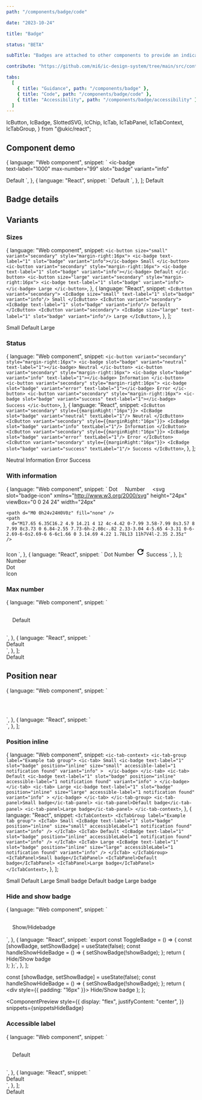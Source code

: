 ```yaml
---
path: "/components/badge/code"

date: "2023-10-24"

title: "Badge"

status: "BETA"

subTitle: "Badges are attached to other components to provide an indication that something new is available, or that something has changed."

contribute: "https://github.com/mi6/ic-design-system/tree/main/src/content/structured/components/badge"

tabs:
  [
    { title: "Guidance", path: "/components/badge" },
    { title: "Code", path: "/components/badge/code" },
    { title: "Accessibility", path: "/components/badge/accessibility" },
  ]
---
```


  IcButton,
  IcBadge,
  SlottedSVG,
  IcChip,
  IcTab,
  IcTabPanel,
  IcTabContext,
  IcTabGroup,
} from "@ukic/react";

## Component demo

  {
    language: "Web component",
    snippet: `<ic-button variant="secondary" style="margin-right:16px">
  <ic-badge       
    text-label="1000"
    max-number="99"
    slot="badge"
    variant="info"
  >
  </ic-badge>
  Default
</ic-button>`,
  },
  {
    language: "React",
    snippet: `<IcButton variant="secondary" style={{marginRight:"16px"}}>
  <IcBadge
    text-label="1000"
    max-number="99"
    slot="badge"
    variant="info"
  />
  Default
</IcButton>`,
  },
];

<ComponentPreview snippets={snippetsDefault}>
  <IcButton variant="secondary" style={{ marginRight: "16px" }}>
    <IcBadge text-label="1000" max-number="99" slot="badge" variant="info" />
    Default
  </IcButton>
</ComponentPreview>

## Badge details

<ComponentDetails component="ic-badge" />

## Variants

### Sizes

  {
    language: "Web component",
    snippet: `<ic-button size="small" variant="secondary" style="margin-right:16px">
  <ic-badge text-label="1" slot="badge" variant="info"></ic-badge>
  Small
</ic-button>
<ic-button variant="secondary" style="margin-right:16px">
  <ic-badge text-label="1" slot="badge" variant="info"></ic-badge>
  Default
</ic-button>
<ic-button size="large" variant="secondary" style="margin-right:16px">
  <ic-badge text-label="1" slot="badge" variant="info"></ic-badge>
  Large
</ic-button>`,
  },
  {
    language: "React",
    snippet: `<IcButton variant="secondary">
  <IcBadge size="small" text-label="1" slot="badge" variant="info"/>
  Small
</IcButton>
<IcButton variant="secondary">
  <IcBadge text-label="1" slot="badge" variant="info"/>
  Default
</IcButton>
<IcButton variant="secondary">
  <IcBadge size="large" text-label="1" slot="badge" variant="info"/>
  Large
</IcButton>`,
  },
];

<ComponentPreview snippets={snippetsSizes}>
  <IcButton size="small" variant="secondary" style={{ marginRight: "16px" }}>
    <IcBadge text-label="1" slot="badge" variant="info" size="small" />
    Small
  </IcButton>
  <IcButton variant="secondary" style={{ marginRight: "16px" }}>
    <IcBadge text-label="1" slot="badge" variant="info" size="default" />
    Default
  </IcButton>
  <IcButton size="large" variant="secondary">
    <IcBadge text-label="1" slot="badge" variant="info" size="large" />
    Large
  </IcButton>
</ComponentPreview>

### Status

  {
    language: "Web component",
    snippet: `<ic-button variant="secondary" style="margin-right:16px">
  <ic-badge slot="badge" variant="neutral" text-label="1"></ic-badge>
  Neutral
</ic-button>
<ic-button variant="secondary" style="margin-right:16px">
  <ic-badge slot="badge" variant="info" text-label="1"></ic-badge>
  Information
</ic-button>
<ic-button variant="secondary" style="margin-right:16px">
  <ic-badge slot="badge" variant="error" text-label="1"></ic-badge>
  Error
</ic-button>
<ic-button variant="secondary" style="margin-right:16px">
  <ic-badge slot="badge" variant="success" text-label="1"></ic-badge>
  Success
</ic-button>`,
  },
  {
    language: "React",
    snippet: `<IcButton variant="secondary" style={{marginRight:"16px"}}>
  <IcBadge slot="badge" variant="neutral" textLabel="1"/>
  Neutral
</IcButton>
<IcButton variant="secondary" style={{marginRight:"16px"}}>
  <IcBadge slot="badge" variant="info" textLabel="1"/>
  Information
</IcButton>
<IcButton variant="secondary" style={{marginRight:"16px"}}>
  <IcBadge slot="badge" variant="error" textLabel="1"/>
  Error
</IcButton>
<IcButton variant="secondary" style={{marginRight:"16px"}}>
  <IcBadge slot="badge" variant="success" textLabel="1"/>
  Success
</IcButton>`,
  },
];

<ComponentPreview snippets={snippetsStatus}>
  <IcButton variant="secondary" style={{ marginRight: "16px" }}>
    <IcBadge slot="badge" variant="neutral" textLabel="1" />
    Neutral
  </IcButton>
  <IcButton variant="secondary" style={{ marginRight: "16px" }}>
    <IcBadge slot="badge" variant="info" textLabel="1" />
    Information
  </IcButton>
  <IcButton variant="secondary" style={{ marginRight: "16px" }}>
    <IcBadge slot="badge" variant="error" textLabel="1" />
    Error
  </IcButton>
  <IcButton variant="secondary" style={{ marginRight: "16px" }}>
    <IcBadge slot="badge" variant="success" textLabel="1" />
    Success
  </IcButton>
</ComponentPreview>

### With information

  {
    language: "Web component",
    snippet: `<ic-button variant="secondary" style="margin-right:16px">
  <ic-badge slot="badge" variant="info"></ic-badge>
  Dot
</ic-button>
<ic-button variant="secondary" style="margin-right:16px">
  <ic-badge text-label="1" slot="badge" variant="info"></ic-badge>
  Number
</ic-button>
<ic-button variant="secondary" style="margin-right:16px">
<ic-badge type="icon" slot="badge" variant="info"></ic-badge>
  <svg
    slot="badge-icon"
    xmlns="http://www.w3.org/2000/svg"
    height="24px"
    viewBox="0 0 24 24"
    width="24px"
  >
    <path d="M0 0h24v24H0V0z" fill="none" />
    <path
      d="M17.65 6.35C16.2 4.9 14.21 4 12 4c-4.42 0-7.99 3.58-7.99 8s3.57 8 7.99 8c3.73 0 6.84-2.55 7.73-6h-2.08c-.82 2.33-3.04 4-5.65 4-3.31 0-6-2.69-6-6s2.69-6 6-6c1.66 0 3.14.69 4.22 1.78L13 11h7V4l-2.35 2.35z"
    />
  </svg> 
  Icon
</ic-button>`,
  },
  {
    language: "React",
    snippet: `<IcButton variant="secondary" style={{marginRight:"16px"}}>
  <IcBadge slot="badge" variant="info"/>
  Dot
</IcButton>
<IcButton variant="secondary" style={{marginRight:"16px"}}>
  <IcBadge text-label="1" slot="badge" variant="info"/>
  Number
</IcButton>
<IcButton variant="secondary" style={{marginRight:"16px"}}>
  <IcBadge type="icon" slot="badge" variant="info">
    <svg
      slot="badge-icon"
      xmlns="http://www.w3.org/2000/svg"
      height="24px"
      viewBox="0 0 24 24"
      width="24px"
    >
      <path d="M0 0h24v24H0V0z" fill="none" />
      <path
        d="M17.65 6.35C16.2 4.9 14.21 4 12 4c-4.42 0-7.99 3.58-7.99 8s3.57 8 7.99 8c3.73 0 6.84-2.55 7.73-6h-2.08c-.82 2.33-3.04 4-5.65 4-3.31 0-6-2.69-6-6s2.69-6 6-6c1.66 0 3.14.69 4.22 1.78L13 11h7V4l-2.35 2.35z"
      />
    </svg>
  </IcBadge>
  Success
</IcButton>`,
  },
];

<ComponentPreview snippets={snippetsInformation}>
  <div style={{ padding: "16px" }}>
    <IcButton variant="secondary" style={{ marginRight: "16px" }}>
      <IcBadge text-label="1" slot="badge" variant="info" />
      Number
    </IcButton>
  </div>
  <div style={{ padding: "16px" }}>
    <IcButton variant="secondary" style={{ marginRight: "16px" }}>
      <IcBadge type="dot" slot="badge" variant="info" />
      Dot
    </IcButton>
  </div>
  <div style={{ padding: "16px" }}>
    <IcButton variant="secondary" style={{ marginRight: "16px" }}>
      <IcBadge type="icon" slot="badge" variant="info">
        <SlottedSVG
          width="24px"
          height="24px"
          slot="badge-icon"
          viewBox="0 0 24 24"
        >
          <path d="M0 0h24v24H0V0z" fill="none" />
          <path d="M17.65 6.35C16.2 4.9 14.21 4 12 4c-4.42 0-7.99 3.58-7.99 8s3.57 8 7.99 8c3.73 0 6.84-2.55 7.73-6h-2.08c-.82 2.33-3.04 4-5.65 4-3.31 0-6-2.69-6-6s2.69-6 6-6c1.66 0 3.14.69 4.22 1.78L13 11h7V4l-2.35 2.35z" />
        </SlottedSVG>
      </IcBadge>
      Icon
    </IcButton>
  </div>
</ComponentPreview>

### Max number

  {
    language: "Web component",
    snippet: `<div style="padding:16px;">
  <ic-button variant="secondary" style="margin-right:16px">
    <ic-badge 
      text-label="1000" 
      max-number="99" 
      slot="badge" 
      variant="info"
    >
    </ic-badge>
    Default
  </ic-button>
</div>`,
  },
  {
    language: "React",
    snippet: `<div style={{padding:"16px"}}>
  <IcButton variant="secondary" style={{marginRight:"16px"}}>
    <IcBadge
      text-label="1000"
      max-number="99"
      slot="badge"
      variant="info"
    />
    Default
  </IcButton>
</div>`,
  },
];

<ComponentPreview snippets={snippetsMaxNumber}>
  <div style={{ padding: "16px" }}>
    <IcButton variant="secondary" style={{ marginRight: "16px" }}>
      <IcBadge text-label="1000" max-number="99" slot="badge" variant="info" />
      Default
    </IcButton>
  </div>
</ComponentPreview>

## Position near

  {
    language: "Web component",
    snippet: `<div style="padding:16px;">
  <ic-chip size="small" label="Small" style="margin-right:16px;">
    <ic-badge
      text-label="1"
      slot="badge"
      position="near"
      size="small"
      variant="info"
    >
    </ic-badge>
  </ic-chip>
  <ic-chip label="Default" style="margin-right:16px;">
    <ic-badge 
      text-label="1" 
      slot="badge" 
      position="near" 
      variant="info"
    >
    </ic-badge>
  </ic-chip>
  <ic-chip size="large" label="Large">
    <ic-badge
      text-label="1"
      slot="badge"
      position="near"
      size="large"
      variant="info"
    >
    </ic-badge>
  </ic-chip>
</div>`,
  },
  {
    language: "React",
    snippet: `<div style={{padding:"16px"}}>
  <IcChip size="small" label="Small" style={{marginRight:"16px"}}>
    <IcBadge
      text-label="1"
      slot="badge"
      position="near"
      size="small"
      variant="info"
    />
  </IcChip>
  <IcChip label="Default" style={{marginRight:"16px"}}>
    <IcBadge
      text-label="1"
      slot="badge"
      position="near"
      variant="info"
    />
  </IcChip>
  <IcChip size="large" label="Large">
    <IcBadge
      text-label="1"
      slot="badge"
      position="near"
      size="large"
      variant="info"
    />
  </IcChip>
</div>`,
  },
];

<ComponentPreview snippets={snippetsNear}>
  <div style={{ display: "grid" }}>
    <div style={{ padding: "16px" }}>
      <IcChip size="small" label="Small" style={{ marginRight: "16px" }}>
        <IcBadge
          text-label="1"
          slot="badge"
          position="near"
          size="small"
          variant="info"
        />
      </IcChip>
      <IcChip label="Default" style={{ marginRight: "16px" }}>
        <IcBadge text-label="1" slot="badge" position="near" variant="info" />
      </IcChip>
      <IcChip size="large" label="Large">
        <IcBadge
          text-label="1"
          slot="badge"
          position="near"
          size="large"
          variant="info"
        />
      </IcChip>
    </div>
  </div>
</ComponentPreview>

### Position inline

  {
    language: "Web component",
    snippet: `<ic-tab-context>
  <ic-tab-group label="Example tab group">
    <ic-tab> Small
      <ic-badge
        text-label="1"
        slot="badge"
        position="inline"
        size="small"
        accessible-label="1 notification found"
        variant="info"
      > 
      </ic-badge>
    </ic-tab>
    <ic-tab>
    Default
      <ic-badge
        text-label="1"
        slot="badge"
        position="inline"
        accessible-label="1 notification found"
        variant="info"
      >
      </ic-badge>
    </ic-tab>
    <ic-tab>
    Large
      <ic-badge
        text-label="1"
        slot="badge"
        position="inline"
        size="large"
        accessible-label="1 notification found"
        variant="info"
      >
      </ic-badge>
    </ic-tab>
  </ic-tab-group>
  <ic-tab-panel>Small badge</ic-tab-panel>
  <ic-tab-panel>Default badge</ic-tab-panel>
  <ic-tab-panel>Large badge</ic-tab-panel>
</ic-tab-context>`,
  },
  {
    language: "React",
    snippet: `<IcTabContext>
  <IcTabGroup label="Example tab group">
    <IcTab>
    Small
      <IcBadge
        text-label="1"
        slot="badge"
        position="inline"
        size="small"
        accessibleLabel="1 notification found"
        variant="info"
      />
    </IcTab>
    <IcTab>
    Default
      <IcBadge
        text-label="1"
        slot="badge"
        position="inline"
        accessibleLabel="1 notification found"
        variant="info"
      />
    </IcTab>
    <IcTab>
    Large
      <IcBadge
        text-label="1"
        slot="badge"
        position="inline"
        size="large"
        accessibleLabel="1 notification found"
        variant="info"
      />
    </IcTab>
  </IcTabGroup>
  <IcTabPanel>Small badge</IcTabPanel>
  <IcTabPanel>Default badge</IcTabPanel>
  <IcTabPanel>Large badge</IcTabPanel>
</IcTabContext>`,
  },
];

<ComponentPreview snippets={snippetsInline}>
  <IcTabContext>
    <IcTabGroup label="Example tab group">
      <IcTab>
        Small
        <IcBadge
          text-label="1"
          slot="badge"
          position="inline"
          size="small"
          accessibleLabel="1 notification found"
          variant="info"
        />
      </IcTab>
      <IcTab>
        Default
        <IcBadge
          text-label="1"
          slot="badge"
          position="inline"
          accessibleLabel="1 notification found"
          variant="info"
        />
      </IcTab>
      <IcTab>
        Large
        <IcBadge
          text-label="1"
          slot="badge"
          position="inline"
          size="large"
          accessibleLabel="1 notification found"
          variant="info"
        />
      </IcTab>
    </IcTabGroup>
    <IcTabPanel>Small badge</IcTabPanel>
    <IcTabPanel>Default badge</IcTabPanel>
    <IcTabPanel>Large badge</IcTabPanel>
  </IcTabContext>
</ComponentPreview>

### Hide and show badge

  {
    language: "Web component",
    snippet: `<script>
  function showHideBadge() {
    badge = document.querySelector("ic-badge");
    if (badge.classList.contains("show")) {
      badge.visible = false;
    } else {
      badge.visible = true;
    }
  }
</script>
<div style="padding:16px;">
  <ic-button variant="secondary" onclick="showHideBadge()">
    <ic-badge text-label="1" slot="badge"></ic-badge>
    Show/Hidebadge
  </ic-button>
</div> `,
  },
  {
    language: "React",
    snippet: `export const ToggleBadge = () => {
  const [showBadge, setShowBadge] = useState(false);
  const handleShowHideBadge = () => {
    setShowBadge(!showBadge);
  };
  return (
    <div style={{ padding: '16px' }}>
      <IcButton variant="secondary" onClick={handleShowHideBadge}>
        <IcBadge
          variant="info"
          textLabel="1"
          slot="badge"
          visible={showBadge}
        />
        Hide/Show badge
      </IcButton>
    </div>
  );
};`,
  },
];

  const [showBadge, setShowBadge] = useState(false);
  const handleShowHideBadge = () => {
    setShowBadge(!showBadge);
  };
  return (
    <div style={{ padding: "16px" }}>
      <IcButton variant="secondary" onClick={handleShowHideBadge}>
        <IcBadge
          variant="info"
          textLabel="1"
          slot="badge"
          visible={showBadge}
        />
        Hide/Show badge
      </IcButton>
    </div>
  );
};

<ComponentPreview
  style={{
    display: "flex",
    justifyContent: "center",
  }}
  snippets={snippetsHideBadge}
>
  <ToggleBadge />
</ComponentPreview>

### Accessible label

  {
    language: "Web component",
    snippet: `<div style="padding:16px;">
  <ic-button variant="secondary" style="margin-right:16px"> 
    <ic-badge
      text-label="1"
      slot="badge"
      size="large"
      variant="info"
      accessible-label="1 notification found"
    >
    </ic-badge>
    Default
  </ic-button>
</div>`,
  },
  {
    language: "React",
    snippet: `<div style={{padding:"16px"}}>
  <IcButton variant="secondary" style={{marginRight:"16px"}}>
    <IcBadge
      text-label="1"
      slot="badge"
      size="large"
      variant="info"
      accessible-label="1 notification found"
    />
    Default
  </IcButton>
</div>`,
  },
];

<ComponentPreview snippets={snippetsAccessibleLabel}>
  <div style={{ padding: "16px" }}>
    <IcButton variant="secondary" style={{ marginRight: "16px" }}>
      <IcBadge
        text-label="1"
        slot="badge"
        size="large"
        accessible-label="1 notification found"
        variant="info"
      />
      Default
    </IcButton>
  </div>
</ComponentPreview>
